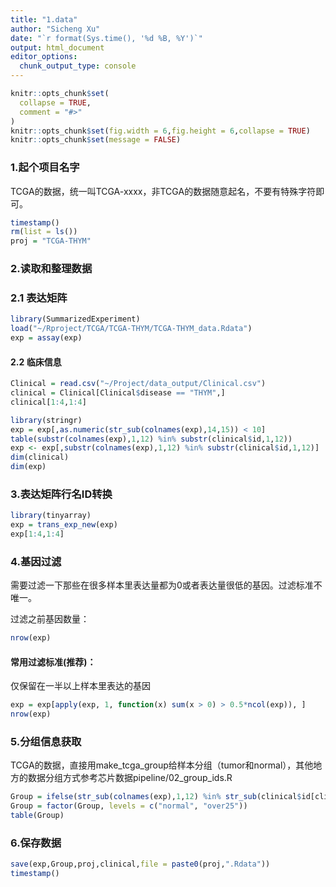 ```yaml
---
title: "1.data"
author: "Sicheng Xu"
date: "`r format(Sys.time(), '%d %B, %Y')`"
output: html_document
editor_options: 
  chunk_output_type: console
---
```


```r
knitr::opts_chunk$set(
  collapse = TRUE,
  comment = "#>"
)
knitr::opts_chunk$set(fig.width = 6,fig.height = 6,collapse = TRUE)
knitr::opts_chunk$set(message = FALSE)
```

### 1.起个项目名字

TCGA的数据，统一叫TCGA-xxxx，非TCGA的数据随意起名，不要有特殊字符即可。

```r
timestamp()
rm(list = ls())
proj = "TCGA-THYM"
```

### 2.读取和整理数据

### 2.1 表达矩阵

```r
library(SummarizedExperiment)
load("~/Rproject/TCGA/TCGA-THYM/TCGA-THYM_data.Rdata")
exp = assay(exp)
```

#### 2.2 临床信息

```r
Clinical = read.csv("~/Project/data_output/Clinical.csv")
clinical = Clinical[Clinical$disease == "THYM",]
clinical[1:4,1:4]

library(stringr)
exp = exp[,as.numeric(str_sub(colnames(exp),14,15)) < 10]
table(substr(colnames(exp),1,12) %in% substr(clinical$id,1,12))
exp <- exp[,substr(colnames(exp),1,12) %in% substr(clinical$id,1,12)]
dim(clinical)
dim(exp)
```

### 3.表达矩阵行名ID转换

```r
library(tinyarray)
exp = trans_exp_new(exp)
exp[1:4,1:4]
```

### 4.基因过滤

需要过滤一下那些在很多样本里表达量都为0或者表达量很低的基因。过滤标准不唯一。

过滤之前基因数量：

```r
nrow(exp)
```

#### 常用过滤标准(推荐)：

仅保留在一半以上样本里表达的基因

```r
exp = exp[apply(exp, 1, function(x) sum(x > 0) > 0.5*ncol(exp)), ]
nrow(exp)
```

### 5.分组信息获取

TCGA的数据，直接用make_tcga_group给样本分组（tumor和normal），其他地方的数据分组方式参考芯片数据pipeline/02_group_ids.R

```r
Group = ifelse(str_sub(colnames(exp),1,12) %in% str_sub(clinical$id[clinical$BMI < 25],1,12),"normal","over25")
Group = factor(Group, levels = c("normal", "over25"))
table(Group)
```

### 6.保存数据

```r
save(exp,Group,proj,clinical,file = paste0(proj,".Rdata"))
timestamp()
```

